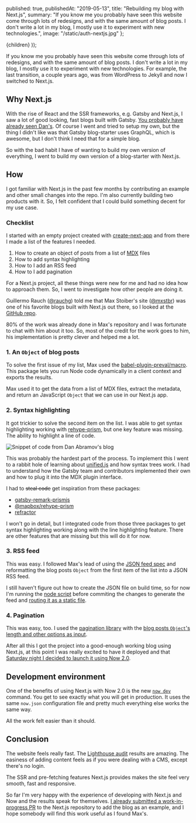 
  published: true,
  publishedAt: "2019-05-13",
  title: "Rebuilding my blog with Next.js",
  summary:
    "If you know me you probably have seen this website come through lots of redesigns, and with the same amount of blog posts. I don't write a lot in my blog, I mostly use it to experiment with new technologies.",
  image: "/static/auth-nextjs.jpg"
};

  <BlogPost path={router.pathname} meta={meta}>
    {children}
  </BlogPost>
));

If you know me you probably have seen this website come through lots of redesigns, and with the same amount of blog posts. I don't write a lot in my blog, I mostly use it to experiment with new technologies. For example, the last transition, a couple years ago, was from WordPress to Jekyll and now I switched to Next.js.

## Why Next.js

With the rise of React and the SSR frameworks, e.g. Gatsby and Next.js, I saw a lot of good looking, fast blogs built with Gatsby. [You probably have already seen Dan's](https://overreacted.io/). Of course I went and tried to setup my own, but the thing I didn't like was that Gatsby blog-starter uses GraphQL, which is awesome, but I don't think I need that for a simple blog.

So with the bad habit I have of wanting to build my own version of everything, I went to build my own version of a blog-starter with Next.js.

## How

I got familiar with Next.js in the past few months by contributing an example and other small changes into the repo. I'm also currently building two products with it. So, I felt confident that I could build something decent for my use case.

### Checklist

I started with an empty project created with [create-next-app](https://github.com/segment-open-source-transfer/create-next-app) and from there I made a list of the features I needed.

1. How to create an object of posts from a list of [MDX](https://mdxjs.com/) files
2. How to add syntax highlighting
3. How to I add an RSS feed
4. How to I add pagination

For a Next.js project, all these things were new for me and had no idea how to approach them. So, I went to investigate how other people are doing it.

Guillermo Rauch ([@rauchg](https://twitter.com/rauchg)) told me that Max Stoiber's site ([@mxstbr](https://twitter.com/mxstbr)) was one of his favorite blogs built with Next.js out there, so I looked at the [GitHub repo](https://github.com/mxstbr/mxstbr.com).

80% of the work was already done in Max's repository and I was fortunate to chat with him about it too. So, most of the credit for the work goes to him, his implementation is pretty clever and helped me a lot.

### 1. An `Object` of blog posts

To solve the first issue of my list, Max used the [babel-plugin-preval/macro](https://github.com/kentcdodds/babel-plugin-preval). This package lets you run Node code dynamically in a client context and exports the results.

Max used it to get the data from a list of MDX files, extract the metadata, and return an JavaScript `Object` that we can use in our Next.js app.

### 2. Syntax highlighting

It got trickier to solve the second item on the list. I was able to get syntax highlighting working with [rehype-prism](https://github.com/mapbox/rehype-prism), but one key feature was missing. The ability to highlight a line of code.

<img
  src="/static/overreacted-code-snippet.jpg"
  alt="Snippet of code from Dan Abramov's blog"
/>

This was probably the hardest part of the process. To implement this I went to a rabbit hole of learning about [unified.js](https://unified.js.org/) and how syntax trees work. I had to understand how the Gatsby team and contributors implemented their own and how to plug it into the MDX plugin interface.

I had to <s>steal code</s> get inspiration from these packages:

- [gatsby-remark-prismjs](https://github.com/gatsbyjs/gatsby/tree/master/packages/gatsby-remark-prismjs)
- [@mapbox/rehype-prism](https://github.com/mapbox/rehype-prism)
- [refractor](https://github.com/wooorm/refractor)

I won't go in detail, but I integrated code from those three packages to get syntax highlighting working along with the line highlighting feature. There are other features that are missing but this will do it for now.

### 3. RSS feed

This was easy. I followed Max's lead of using the [JSON feed spec](https://jsonfeed.org/) and reformatting the blog posts `Object` from the first item of the list into a JSON RSS feed.

I still haven't figure out how to create the JSON file on build time, so for now I'm running the [node script](https://github.com/j0lv3r4/jolvera.dev/blob/master/posts/rss-feed.js) before commiting the changes to generate the feed and [routing it as a static file](https://github.com/j0lv3r4/jolvera.dev/blob/master/now.json#L7).

### 4. Pagination

This was easy, too. I used the [pagination library](https://www.npmjs.com/package/pagination) with the [blog posts `Object`'s length and other options as input](https://github.com/j0lv3r4/jolvera.dev/blob/master/pages/blog.js#L13-L18).

After all this I got the project into a good-enough working blog using Next.js, at this point I was really excited to have it deployed and that [Saturday night I decided to launch it using Now 2.0](https://twitter.com/_jolvera/status/1127431569042550784?s=20).

## Development environment

One of the benefits of using Next.js with Now 2.0 is the new [`now dev`](https://zeit.co/blog/now-dev) command. You get to see exactly what you will get in production. It uses the same `now.json` configuration file and pretty much everything else works the same way.

All the work felt easier than it should.

## Conclusion

The website feels really fast. The [Lighthouse audit](https://twitter.com/_jolvera/status/1127432136565383169?s=20) results are amazing. The easiness of adding content feels as if you were dealing with a CMS, except there's no login.

The SSR and pre-fetching features Next.js provides makes the site feel very smooth, fast and responsive.

So far I'm very happy with the experience of developing with Next.js and Now and the results speak for themselves. [I already submitted a work-in-progress PR](https://github.com/zeit/next.js/pull/7002) to the Next.js repository to add the blog as an example, and I hope somebody will find this work useful as I found Max's.
